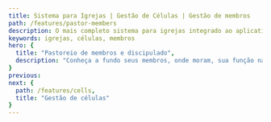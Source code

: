 ```yaml
---
title: Sistema para Igrejas | Gestão de Células | Gestão de membros
path: /features/pastor-members
description: O mais completo sistema para igrejas integrado ao aplicativo para igrejas mais inovador! Atos6 te ajuda a pastorear com qualidade, sua gestão e comunicação mais eficientes. Clique e confira
keywords: igrejas, células, membros
hero: {
  title: "Pastoreio de membros e discipulado",
  description: "Conheça a fundo seus membros, onde moram, sua função na igreja, quem são seus parentes e vínculos. Acompanhe de perto os novos convertidos. Direcione quem precisa de apoio para algum discipulador."
}
previous:
next: {
  path: /features/cells,
  title: "Gestão de células"
}
---
```




<Block
  imageOnLeft
  image={advancedSearch}
  title="Busca avançada de pessoas"
  description="Busque pessoas cadastradas pelo nome ou utilize a busca avançada com dezenas de filtros. Você pode encontrar uma pessoa filtrando por idade (a partir de, até), vínculo (membro, não membro e etc), bairro, aniversário (dia, semana, mês e mais), estado civil, últimos cadastros, congregação, sexo, último acesso, status ministerial, função de supervisão de célula e muitos outros filtros."
/>

<Block
  image={profileAndLinks}
  title="Perfil e vínculos"
  description="Gerencie e qualquer informação dos seus membros. Conheça as pessoas cadastradas na sua igreja. No perfil, você pode visualizar dados gerais cadastrados, como nome completo, profissão, e-mail, telefone, data de nascimento e etc. Você pode acessar vínculos, como cônjuge, filhos, pais, entre outros. Além das informações básicas, a sua igreja ainda pode configurar dados complementares a vontade, como por exemplo, tipo sanguíneo, data de casamento, redes sociais e muito mais."
/>

<Block
  imageOnLeft
  image={birthdaysSearch}
  title="Busca de aniversariantes"
  description="Você quer enviar uma mensagem especial aos seus membros aniversariantes? Através da busca de aniversariantes você pode visualizar quem faz aniversário no dia, na semana, no mês, no próximo mês, nos próximos dois meses ou se você quiser uma busca mais específica, pode filtrar por datas, ou ainda por congregação."
/>

<Block
  image={membersLocalization}
  title="Localização dos membros"
  description="Quer saber onde abrir uma nova célula de acordo com o perfil e o bairro dos seus cadastrados? Quer saber onde os seus membros moram sem ter que abrir cada perfil individualmente? No Atos6 você pode utilizar todos os filtros da busca avançada e visualizar os resultados em um mapa integrado ao Google Maps."
/>

<Block
  imageOnLeft
  image={personalizedFollowUp}
  title="Acompanhamento personalizado"
  description="Ajude novos convertidos, utilizando o acompanhamento personalizado. Nesta funcionalidade você adiciona uma pessoa sob cuidados de outra, que atualizará o acompanhamento com diversas ações, como ligação, visita, visita a célula e etc. Você poderá visualizar quem está sendo cuidado, o histórico de cada um e ao final do acompanhamento, você poderá adicionar um motivo de encerramento, como por exemplo: Já foi batizado e está integrado a igreja."
/>

<Block
  image={peopleManagementReport}
  title="Relatórios gerenciais e evolução"
  description="Acompanhe o crescimento da sua igreja e da sua membresia. Visualize gráficos de consolidação semanal e mensal, ou visualize relatórios gerenciais de pessoas por tipo de vínculo, por faixa etária, estado civil, cidade ou bairro. Exporte todos os resultados em diversos formatos, como PNG, PDF e outros."
/>
